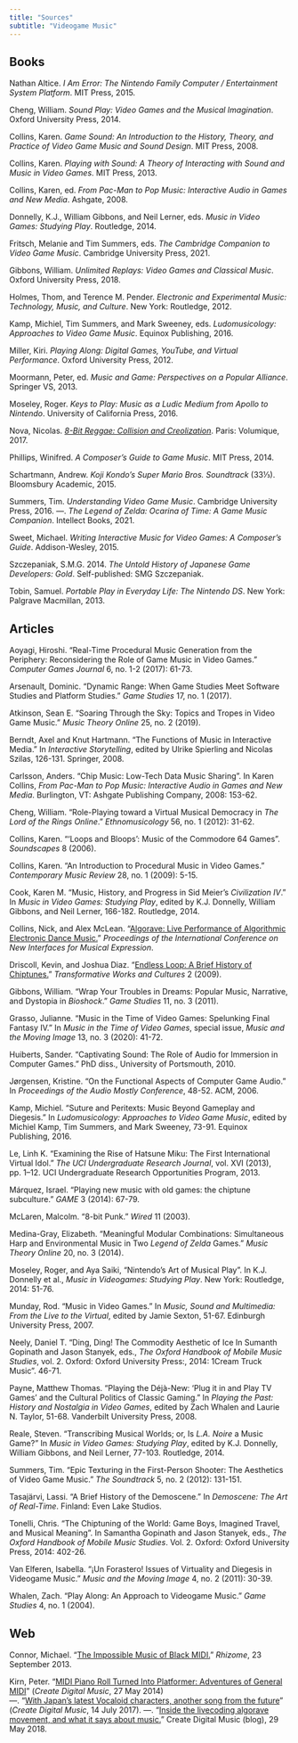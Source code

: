 ```yaml
---
title: "Sources"
subtitle: "Videogame Music"
---
```


## Books

Nathan Altice. *I Am Error: The Nintendo Family Computer / Entertainment System Platform*. MIT Press, 2015.

Cheng, William. *Sound Play: Video Games and the Musical Imagination*. Oxford University Press, 2014.

Collins, Karen. *Game Sound: An Introduction to the History, Theory, and Practice of Video Game Music and Sound Design*. MIT Press, 2008.

Collins, Karen. *Playing with Sound: A Theory of Interacting with Sound and Music in Video Games*. MIT Press, 2013.

Collins, Karen, ed. *From Pac-Man to Pop Music: Interactive Audio in Games and New Media*. Ashgate, 2008.

Donnelly, K.J., William Gibbons, and Neil Lerner, eds. *Music in Video Games: Studying Play*. Routledge, 2014.

Fritsch, Melanie and Tim Summers, eds. *The Cambridge Companion to Video Game Music*. Cambridge University Press, 2021.

Gibbons, William. *Unlimited Replays: Video Games and Classical Music*. Oxford University Press, 2018.

Holmes, Thom, and Terence M. Pender. *Electronic and Experimental Music: Technology, Music, and Culture*. New York: Routledge, 2012.

Kamp, Michiel, Tim Summers, and Mark Sweeney, eds. *Ludomusicology: Approaches to Video Game Music*. Equinox Publishing, 2016.

Miller, Kiri. *Playing Along: Digital Games, YouTube, and Virtual Performance*. Oxford University Press, 2012.

Moormann, Peter, ed. *Music and Game: Perspectives on a Popular Alliance*. Springer VS, 2013.

Moseley, Roger. *Keys to Play: Music as a Ludic Medium from Apollo to Nintendo*. University of California Press, 2016.

Nova, Nicolas. [*8-Bit Reggae: Collision and Creolization*](https://volumique.com/shopv2/produit/8-bit-reggae-collision-and-creolization/). Paris: Volumique, 2017.

Phillips, Winifred. *A Composer's Guide to Game Music*. MIT Press, 2014.

Schartmann, Andrew. *Koji Kondo’s Super Mario Bros. Soundtrack* (33⅓). Bloomsbury Academic, 2015.

Summers, Tim. *Understanding Video Game Music*. Cambridge University Press, 2016. ---. *The Legend of Zelda: Ocarina of Time: A Game Music Companion*. Intellect Books, 2021.

Sweet, Michael. *Writing Interactive Music for Video Games: A Composer's Guide*. Addison-Wesley, 2015.

Szczepaniak, S.M.G. 2014. *The Untold History of Japanese Game Developers: Gold*. Self-published: SMG Szczepaniak.

Tobin, Samuel. *Portable Play in Everyday Life: The Nintendo DS*. New York: Palgrave Macmillan, 2013.

## Articles

Aoyagi, Hiroshi. "Real-Time Procedural Music Generation from the Periphery: Reconsidering the Role of Game Music in Video Games." *Computer Games Journal* 6, no. 1-2 (2017): 61-73.

Arsenault, Dominic. "Dynamic Range: When Game Studies Meet Software Studies and Platform Studies." *Game Studies* 17, no. 1 (2017).

Atkinson, Sean E. "Soaring Through the Sky: Topics and Tropes in Video Game Music." *Music Theory Online* 25, no. 2 (2019).

Berndt, Axel and Knut Hartmann. "The Functions of Music in Interactive Media." In *Interactive Storytelling*, edited by Ulrike Spierling and Nicolas Szilas, 126-131. Springer, 2008.

Carlsson, Anders. “Chip Music: Low-Tech Data Music Sharing”. In Karen Collins, *From Pac-Man to Pop Music: Interactive Audio in Games and New Media*. Burlington, VT: Ashgate Publishing Company, 2008: 153-62.

Cheng, William. "Role-Playing toward a Virtual Musical Democracy in *The Lord of the Rings Online*." *Ethnomusicology* 56, no. 1 (2012): 31-62.

Collins, Karen. “‘Loops and Bloops’: Music of the Commodore 64 Games”. *Soundscapes* 8 (2006).

Collins, Karen. "An Introduction to Procedural Music in Video Games." *Contemporary Music Review* 28, no. 1 (2009): 5-15.

Cook, Karen M. "Music, History, and Progress in Sid Meier's *Civilization IV*." In *Music in Video Games: Studying Play*, edited by K.J. Donnelly, William Gibbons, and Neil Lerner, 166-182. Routledge, 2014.

Collins, Nick, and Alex McLean. "[Algorave: Live Performance of Algorithmic Electronic Dance Music.](https://zenodo.org/records/1178734)" *Proceedings of the International Conference on New Interfaces for Musical Expression*.

Driscoll, Kevin, and Joshua Diaz. “[Endless Loop: A Brief History of Chiptunes.](http://dx.doi.org/10.3983/twc.2009.0096)” *Transformative Works and Cultures* 2 (2009).

Gibbons, William. "Wrap Your Troubles in Dreams: Popular Music, Narrative, and Dystopia in *Bioshock*." *Game Studies* 11, no. 3 (2011).

Grasso, Julianne. "Music in the Time of Video Games: Spelunking Final Fantasy IV." In *Music in the Time of Video Games*, special issue, *Music and the Moving Image* 13, no. 3 (2020): 41-72.

Huiberts, Sander. "Captivating Sound: The Role of Audio for Immersion in Computer Games." PhD diss., University of Portsmouth, 2010.

Jørgensen, Kristine. "On the Functional Aspects of Computer Game Audio." In *Proceedings of the Audio Mostly Conference*, 48-52. ACM, 2006.

Kamp, Michiel. "Suture and Peritexts: Music Beyond Gameplay and Diegesis." In *Ludomusicology: Approaches to Video Game Music*, edited by Michiel Kamp, Tim Summers, and Mark Sweeney, 73-91. Equinox Publishing, 2016.

Le, Linh K. “Examining the Rise of Hatsune Miku: The First International Virtual Idol.” *The UCI Undergraduate Research Journal*, vol. XVI (2013), pp. 1–12. UCI Undergraduate Research Opportunities Program, 2013.

Márquez, Israel. "Playing new music with old games: the chiptune subculture." *GAME* 3 (2014): 67-79.

McLaren, Malcolm. “8-bit Punk.” *Wired* 11 (2003).

Medina-Gray, Elizabeth. "Meaningful Modular Combinations: Simultaneous Harp and Environmental Music in Two *Legend of Zelda* Games." *Music Theory Online* 20, no. 3 (2014).

Moseley, Roger, and Aya Saiki, “Nintendo’s Art of Musical Play”. In K.J. Donnelly et al., *Music in Videogames: Studying Play*. New York: Routledge, 2014: 51-76.

Munday, Rod. "Music in Video Games." In *Music, Sound and Multimedia: From the Live to the Virtual*, edited by Jamie Sexton, 51-67. Edinburgh University Press, 2007.

Neely, Daniel T. "Ding, Ding! The Commodity Aesthetic of Ice In Sumanth Gopinath and Jason Stanyek, eds., *The Oxford Handbook of Mobile Music Studies*, vol. 2. Oxford: Oxford University Press:, 2014: 1Cream Truck Music". 46-71.

Payne, Matthew Thomas. "Playing the Déjà-New: 'Plug it in and Play TV Games' and the Cultural Politics of Classic Gaming." In *Playing the Past: History and Nostalgia in Video Games*, edited by Zach Whalen and Laurie N. Taylor, 51-68. Vanderbilt University Press, 2008.

Reale, Steven. "Transcribing Musical Worlds; or, Is *L.A. Noire* a Music Game?" In *Music in Video Games: Studying Play*, edited by K.J. Donnelly, William Gibbons, and Neil Lerner, 77-103. Routledge, 2014.

Summers, Tim. "Epic Texturing in the First-Person Shooter: The Aesthetics of Video Game Music." *The Soundtrack* 5, no. 2 (2012): 131-151.

Tasajärvi, Lassi. “A Brief History of the Demoscene.” In *Demoscene: The Art of Real-Time*. Finland: Even Lake Studios.

Tonelli, Chris. “The Chiptuning of the World: Game Boys, Imagined Travel, and Musical Meaning”. In Samantha Gopinath and Jason Stanyek, eds., *The Oxford Handbook of Mobile Music Studies*. Vol. 2. Oxford: Oxford University Press, 2014: 402-26.

Van Elferen, Isabella. "¡Un Forastero! Issues of Virtuality and Diegesis in Videogame Music." *Music and the Moving Image* 4, no. 2 (2011): 30-39.

Whalen, Zach. "Play Along: An Approach to Videogame Music." *Game Studies* 4, no. 1 (2004).

## Web

Connor, Michael. "[The Impossible Music of Black MIDI.](https://rhizome.org/editorial/2013/sep/23/impossible-music-black-midi/)" *Rhizome*, 23 September 2013.

Kirn, Peter. "[MIDI Piano Roll Turned Into Platformer: Adventures of General MIDI](https://cdm.link/midi-piano-roll-turned-platformer-adventures-general-midi/)" (*Create Digital Music*, 27 May 2014)\
---. "[With Japan’s latest Vocaloid characters, another song from the future](https://cdm.link/heres-new-vocaloid-japanese-synthetic-singers-sound-like/)" (*Create Digital Music*, 14 July 2017). ---. "[Inside the livecoding algorave movement, and what it says about music.](https://cdm.link/inside-the-livecoding-algorave-movement-and-what-it-says-about-music/)" Create Digital Music (blog), 29 May 2018.
